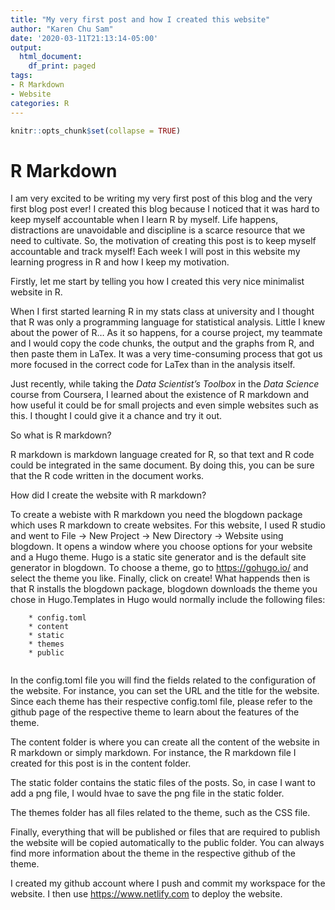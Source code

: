 ```yaml
---
title: "My very first post and how I created this website"
author: "Karen Chu Sam"
date: '2020-03-11T21:13:14-05:00'
output:
  html_document:
    df_print: paged
tags:
- R Markdown
- Website
categories: R
---
```


```r
knitr::opts_chunk$set(collapse = TRUE)
```

# R Markdown

I am very excited to be writing my very first post of this blog and the very first blog post ever! I created this blog because I noticed that it was hard to keep myself accountable when I learn R by myself. Life happens, distractions are unavoidable and discipline is a scarce resource that we need to cultivate. So, the motivation of creating this post is to keep myself accountable and track myself! Each week I will post in this website my learning progress in R and how I keep my motivation.

Firstly, let me start by telling you how I created this very nice minimalist website in R.

When I first started learning R in my stats class at university and I thought that R was only a programming language for statistical analysis. Little I knew about the power of R... As it so happens, for a course project, my teammate and I would copy the code chunks, the output and the graphs from R, and then paste them in LaTex. It was a very time-consuming process that got us more focused in the correct code for LaTex than in the analysis itself. 

Just recently, while taking the *Data Scientist's Toolbox* in the *Data Science* course from Coursera, I  learned about the existence of R markdown and how useful it could be for small projects and even simple websites such as this. I thought I could give it a chance and try it out.

So what is R markdown?

R markdown is markdown language created for R, so that text and R code could be integrated in the same document. By doing this, you can be sure that the R code written in the document works.

How did I create the website with R markdown?

To create a webiste with R markdown you need the blogdown package which uses R markdown to create websites. For this website, I used R studio and went to File -> New Project -> New Directory -> Website using blogdown. It opens a window where you choose options for your website and a Hugo theme. Hugo is a static site generator and is the default site generator in blogdown. To choose a theme, go to <https://gohugo.io/> and select the theme you like. Finally, click on create! What happends then is that R installs the blogdown package, blogdown downloads the theme you chose in Hugo.Templates in Hugo would normally include the following files: 

        * config.toml
        * content
        * static
        * themes
        * public
        
In the config.toml file you will find the fields related to the configuration of the website. For instance, you can set the URL and the title for the website. Since each theme has their respective config.toml file, please refer to the github page of the respective theme to learn about the features of the theme.

The content folder is where you can create all the content of the website in R markdown or simply markdown. For instance, the R markdown file I created for this post is in the content folder. 

The static folder contains the static files of the posts. So, in case I want to add a png file, I would hvae to save the png file in the static folder.

The themes folder has all files related to the theme, such as the CSS file.

Finally, everything that will be published or files that are required to publish the website will be copied automatically to the public folder. You can always find more information about the theme in the respective github of the theme.

I created my github account where I push and commit my workspace for the website. I then use <https://www.netlify.com> to deploy the website. 


